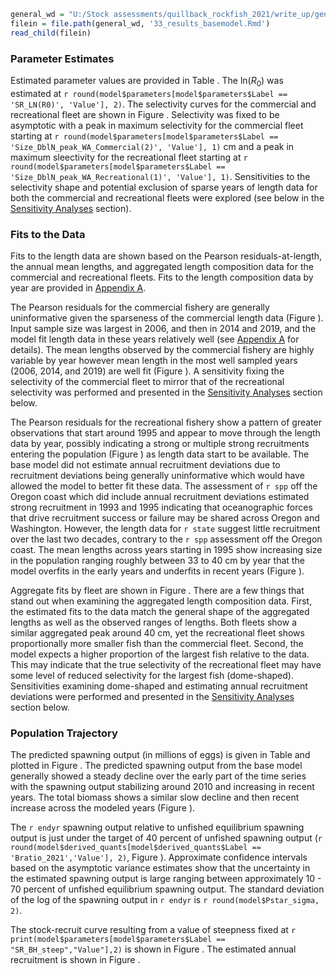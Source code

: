 <!-- Base Model Results -->

```r
general_wd = "U:/Stock assessments/quillback_rockfish_2021/write_up/general_text"
filein = file.path(general_wd, '33_results_basemodel.Rmd')
read_child(filein)
```

### Parameter Estimates

Estimated parameter values are provided in Table \ref{tab:params}. The ln($R_0$) was estimated at `r round(model$parameters[model$parameters$Label == 'SR_LN(R0)', 'Value'], 2)`. The selectivity curves for the commercial and recreational fleet are shown in Figure \ref{fig:selex}. Selectivity was fixed to be asymptotic with a peak in maximum selectivity for the commercial fleet starting at `r round(model$parameters[model$parameters$Label == 'Size_DblN_peak_WA_Commercial(2)', 'Value'], 1)` cm and a peak in maximum sleectivity for the recreational fleet starting at `r round(model$parameters[model$parameters$Label == 'Size_DblN_peak_WA_Recreational(1)', 'Value'], 1)`. Sensitivities to the selectivity shape and potential exclusion of sparse years of length data for both the commercial and recreational fleets were explored (see below in the [Sensitivity Analyses](#sensitivity-analyses) section). 

### Fits to the Data

Fits to the length data are shown based on the Pearson residuals-at-length, the annual mean lengths, and aggregated length composition data for the commercial and recreational fleets. Fits to the length composition data by year are provided in [Appendix A](#append_a). 

The Pearson residuals for the commercial fishery are generally uninformative given the sparseness of the commercial length data (Figure \ref{fig:com-pearson}). Input sample size was largest in 2006, and then in 2014 and 2019, and the model fit length data in these years relatively well (see [Appendix A](#append_a) for details). The mean lengths observed by the commercial fishery are highly variable by year however mean length in the most well sampled years (2006, 2014, and 2019) are well fit (Figure \ref{fig:com-mean-len-fit}). A sensitivity fixing the selectivity of the commercial fleet to mirror that of the recreational selectivity was performed and presented in the [Sensitivity Analyses](#sensitivity-analyses) section below.

The Pearson residuals for the recreational fishery show a pattern of greater observations that start around 1995 and appear to move through the length data by year, possibly indicating a strong or multiple strong recruitments entering the population (Figure \ref{fig:rec-pearson}) as length data start to be available. The base model did not estimate annual recruitment deviations due to recruitment deviations being generally uninformative which would have allowed the model to better fit these data. The assessment of `r spp` off the Oregon coast which did include annual recruitment deviations estimated strong recruitment in 1993 and 1995 indicating that oceanographic forces that drive recruitment success or failure may be shared across Oregon and Washington. However, the length data for `r state` suggest little recruitment over the last two decades, contrary to the `r spp` assessment off the Oregon coast. The mean lengths across years starting in 1995 show increasing size in the population ranging roughly between 33 to 40 cm by year that the model overfits in the early years and underfits in recent years (Figure \ref{fig:rec-mean-len-fit}). 

Aggregate fits by fleet are shown in Figure \ref{fig:agg-len-fit}. There are a few things that stand out when examining the aggregated length composition data. First, the estimated fits to the data match the general shape of the aggregated lengths as well as the observed ranges of lengths. Both fleets show a similar aggregated peak around 40 cm, yet the recreational fleet shows proportionally more smaller fish than the commercial fleet. Second, the model expects a higher proportion of the largest fish relative to the data. This may indicate that the true selectivity of the recreational fleet may have some level of reduced selectivity for the largest fish (dome-shaped). Sensitivities examining dome-shaped and estimating annual recruitment deviations were performed and presented in the [Sensitivity Analyses](#sensitivity-analyses) section below.

### Population Trajectory

The predicted spawning output (in millions of eggs) is given in Table \ref{tab:timeseries} and plotted in Figure \ref{fig:ssb}. The predicted spawning output from the base model generally showed a steady decline over the early part of the time series with the spawning output stabilizing around 2010 and increasing in recent years. The total biomass shows a similar slow decline and then recent increase across the modeled years (Figure \ref{fig:tot-bio}).

The `r endyr` spawning output relative to unfished equilibrium spawning output is just under the target of 40 percent of unfished spawning output (`r round(model$derived_quants[model$derived_quants$Label == 'Bratio_2021','Value'], 2)`, Figure \ref{fig:depl}). Approximate confidence intervals based on the asymptotic variance estimates show that the uncertainty in the estimated spawning output is large ranging between approximately 10 - 70 percent of unfished equilibrium spawning output. The standard deviation of the log of the spawning output in `r endyr` is `r round(model$Pstar_sigma, 2)`.

The stock-recruit curve resulting from a value of steepness fixed at `r print(model$parameters[model$parameters$Label == "SR_BH_steep","Value"],2)` is shown in Figure \ref{fig:bh-curve}. The estimated annual recruitment is shown in Figure \ref{fig:recruits}.

